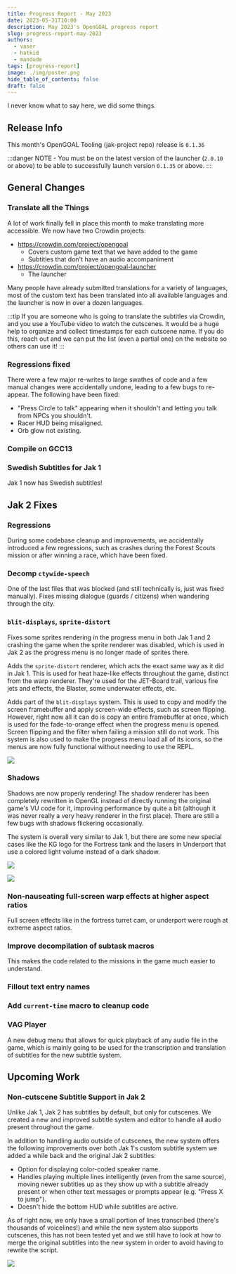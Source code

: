 ```yaml
---
title: Progress Report - May 2023
date: 2023-05-31T10:00
description: May 2023's OpenGOAL progress report
slug: progress-report-may-2023
authors:
  - vaser
  - hatkid
  - mandude
tags: [progress-report]
image: ./img/poster.png
hide_table_of_contents: false
draft: false
---
```


<head>
  <meta name="twitter:card" content="summary_large_image" />
</head>

I never know what to say here, we did some things.

<!--truncate-->

## Release Info

This month's OpenGOAL Tooling (jak-project repo) release is `0.1.36`

<div className="row markdownMarginBottom">
  <div className="col col--6">
    <LauncherDownloadLink />
  </div>
</div>

:::danger
NOTE - You must be on the latest version of the launcher (`2.0.10` or above) to be able to successfully launch version `0.1.35` or above.
:::

## General Changes

### Translate all the Things <PRLink href="https://github.com/open-goal/jak-project/pull/2613"/> <PRLink href="https://github.com/open-goal/jak-project/pull/1760"/> <PRLink href="https://github.com/open-goal/jak-project/pull/2637"/> <PRLink href="https://github.com/open-goal/jak-project/pull/2644"/>

A lot of work finally fell in place this month to make translating more accessible. We now have two Crowdin projects:

- https://crowdin.com/project/opengoal
  - Covers custom game text that we have added to the game
  - Subtitles that don't have an audio accompaniment
- https://crowdin.com/project/opengoal-launcher
  - The launcher

Many people have already submitted translations for a variety of languages, most of the custom text has been translated into all available languages and the launcher is now in over a dozen languages.

:::tip
If you are someone who is going to translate the subtitles via Crowdin, and you use a YouTube video to watch the cutscenes. It would be a huge help to organize and collect timestamps for each cutscene name. If you do this, reach out and we can put the list (even a partial one) on the website so others can use it!
:::

### Regressions fixed

There were a few major re-writes to large swathes of code and a few manual changes were accidentally undone, leading to a few bugs to re-appear. The following have been fixed:

- "Press Circle to talk" appearing when it shouldn't and letting you talk from NPCs you shouldn't. <PRLink href="https://github.com/open-goal/jak-project/pull/2642"/>
- Racer HUD being misaligned. <PRLink href="https://github.com/open-goal/jak-project/pull/2648"/>
- Orb glow not existing. <PRLink href="https://github.com/open-goal/jak-project/pull/2650"/>

### Compile on GCC13 <PRLink href="https://github.com/open-goal/jak-project/pull/2641"/>

### Swedish Subtitles for Jak 1 <PRLink href="https://github.com/open-goal/jak-project/pull/2667"/>

Jak 1 now has Swedish subtitles!

## Jak 2 Fixes

### Regressions <PRLink href="https://github.com/open-goal/jak-project/pull/2676"/> <PRLink href="https://github.com/open-goal/jak-project/pull/2680"/>

During some codebase cleanup and improvements, we accidentally introduced a few regressions, such as crashes during the Forest Scouts mission or after winning a race, which have been fixed.

### Decomp `ctywide-speech` <PRLink href="https://github.com/open-goal/jak-project/pull/2612"/>

One of the last files that was blocked (and still technically is, just was fixed manually). Fixes missing dialogue (guards / citizens) when wandering through the city.

<ReactPlayer
  controls
  url="https://www.youtube.com/watch?v=6oDq1bPxKSE"
  className="blog-video"
/>

### `blit-displays`, `sprite-distort` <PRLink href="https://github.com/open-goal/jak-project/pull/2616"/> <PRLink href="https://github.com/open-goal/jak-project/pull/2620"/>

Fixes some sprites rendering in the progress menu in both Jak 1 and 2 crashing the game when the sprite renderer was disabled, which is used in Jak 2 as the progress menu is no longer made of sprites there.

Adds the `sprite-distort` renderer, which acts the exact same way as it did in Jak 1. This is used for heat haze-like effects throughout the game, distinct from the warp renderer. They're used for the JET-Board trail, various fire jets and effects, the Blaster, some underwater effects, etc.

Adds part of the `blit-displays` system. This is used to copy and modify the screen framebuffer and apply screen-wide effects, such as screen flipping. However, right now all it can do is copy an entire framebuffer at once, which is used for the fade-to-orange effect when the progress menu is opened. Screen flipping and the filter when failing a mission still do not work. This system is also used to make the progress menu load all of its icons, so the menus are now fully functional without needing to use the REPL.

![](./img/blit.png)

<ReactPlayer
  controls
  url="https://youtu.be/0Tws1FSt2ys"
  className="blog-video"
/>

### Shadows <PRLink href="https://github.com/open-goal/jak-project/pull/2632"/> <PRLink href="https://github.com/open-goal/jak-project/pull/2647"/>

Shadows are now properly rendering! The shadow renderer has been completely rewritten in OpenGL instead of directly running the original game's VU code for it, improving performance by quite a bit (although it was never really a very heavy renderer in the first place). There are still a few bugs with shadows flickering occasionally.

The system is overall very similar to Jak 1, but there are some new special cases like the KG logo for the Fortress tank and the lasers in Underport that use a colored light volume instead of a dark shadow.

![](./img/shadow-fort-turret.png)

![](./img/shadow-under-laser.png)

### Non-nauseating full-screen warp effects at higher aspect ratios <PRLink href="https://github.com/open-goal/jak-project/pull/2603"/>

Full screen effects like in the fortress turret cam, or underport were rough at extreme aspect ratios.

<!-- TODO video? -->

### Improve decompilation of subtask macros <PRLink href="https://github.com/open-goal/jak-project/pull/2654"/>

This makes the code related to the missions in the game much easier to understand.

### Fillout text entry names <PRLink href="https://github.com/open-goal/jak-project/pull/2640"/>

### Add `current-time` macro to cleanup code <PRLink href="https://github.com/open-goal/jak-project/pull/2662"/>

### VAG Player <PRLink href="https://github.com/open-goal/jak-project/pull/2664"/>

A new debug menu that allows for quick playback of any audio file in the game, which is mainly going to be used for the transcription and translation of subtitles for the new subtitle system.

<ReactPlayer
  controls
  url="https://youtu.be/og3uIeO6O-I"
  className="blog-video"
/>

## Upcoming Work

### Non-cutscene Subtitle Support in Jak 2 <PRLink href="https://github.com/open-goal/jak-project/pull/2672"/>

Unlike Jak 1, Jak 2 has subtitles by default, but only for cutscenes. We created a new and improved subtitle system and editor to handle all audio present throughout the game.

In addition to handling audio outside of cutscenes, the new system offers the following improvements over both Jak 1's custom subtitle system we added a while back and the original Jak 2 subtitles:

- Option for displaying color-coded speaker name.
- Handles playing multiple lines intelligently (even from the same source), moving newer subtitles up as they show up with a subtitle already present or when other text messages or prompts appear (e.g. "Press X to jump").
- Doesn't hide the bottom HUD while subtitles are active.

As of right now, we only have a small portion of lines transcribed (there's thousands of voicelines!) and while the new system also supports cutscenes, this has not been tested yet and we still have to look at how to merge the original subtitles into the new system in order to avoid having to rewrite the script.

<ReactPlayer
  controls
  url="https://www.youtube.com/watch?v=cLIwkdJm8BQ"
  className="blog-video"
/>

![](./img/subtitles.png)
